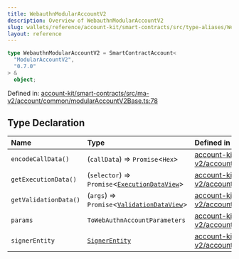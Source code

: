 ```yaml
---
title: WebauthnModularAccountV2
description: Overview of WebauthnModularAccountV2
slug: wallets/reference/account-kit/smart-contracts/src/type-aliases/WebauthnModularAccountV2
layout: reference
---
```


```ts
type WebauthnModularAccountV2 = SmartContractAccount<
  "ModularAccountV2",
  "0.7.0"
> &
  object;
```

Defined in: [account-kit/smart-contracts/src/ma-v2/account/common/modularAccountV2Base.ts:78](https://github.com/alchemyplatform/aa-sdk/blob/49e74eee8606f480b200b4612d00d950da8a8742/account-kit/smart-contracts/src/ma-v2/account/common/modularAccountV2Base.ts#L78)

## Type Declaration

| Name                  | Type                                                                     | Defined in                                                                                                                                                                                                                                                  |
| :-------------------- | :----------------------------------------------------------------------- | :---------------------------------------------------------------------------------------------------------------------------------------------------------------------------------------------------------------------------------------------------------- |
| `encodeCallData()`    | (`callData`) => `Promise`\<`Hex`>                                        | [account-kit/smart-contracts/src/ma-v2/account/common/modularAccountV2Base.ts:88](https://github.com/alchemyplatform/aa-sdk/blob/49e74eee8606f480b200b4612d00d950da8a8742/account-kit/smart-contracts/src/ma-v2/account/common/modularAccountV2Base.ts#L88) |
| `getExecutionData()`  | (`selector`) => `Promise`\<[`ExecutionDataView`](ExecutionDataView.mdx)> | [account-kit/smart-contracts/src/ma-v2/account/common/modularAccountV2Base.ts:84](https://github.com/alchemyplatform/aa-sdk/blob/49e74eee8606f480b200b4612d00d950da8a8742/account-kit/smart-contracts/src/ma-v2/account/common/modularAccountV2Base.ts#L84) |
| `getValidationData()` | (`args`) => `Promise`\<[`ValidationDataView`](ValidationDataView.mdx)>   | [account-kit/smart-contracts/src/ma-v2/account/common/modularAccountV2Base.ts:85](https://github.com/alchemyplatform/aa-sdk/blob/49e74eee8606f480b200b4612d00d950da8a8742/account-kit/smart-contracts/src/ma-v2/account/common/modularAccountV2Base.ts#L85) |
| `params`              | `ToWebAuthnAccountParameters`                                            | [account-kit/smart-contracts/src/ma-v2/account/common/modularAccountV2Base.ts:82](https://github.com/alchemyplatform/aa-sdk/blob/49e74eee8606f480b200b4612d00d950da8a8742/account-kit/smart-contracts/src/ma-v2/account/common/modularAccountV2Base.ts#L82) |
| `signerEntity`        | [`SignerEntity`](SignerEntity.mdx)                                       | [account-kit/smart-contracts/src/ma-v2/account/common/modularAccountV2Base.ts:83](https://github.com/alchemyplatform/aa-sdk/blob/49e74eee8606f480b200b4612d00d950da8a8742/account-kit/smart-contracts/src/ma-v2/account/common/modularAccountV2Base.ts#L83) |
